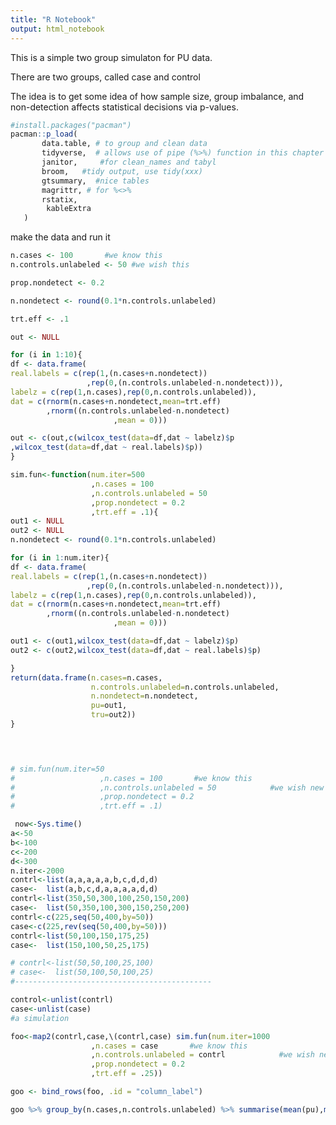 ```yaml
---
title: "R Notebook"
output: html_notebook
---
```


This is a simple two group simulaton for PU data. 

There are two groups, called case and control

The idea is to get some idea of how sample size, group imbalance, and non-detection affects statistical decisions via p-values.

```r
#install.packages("pacman")
pacman::p_load(
       data.table, # to group and clean data
       tidyverse,  # allows use of pipe (%>%) function in this chapter
       janitor,     #for clean_names and tabyl
       broom,   #tidy output, use tidy(xxx)
       gtsummary,  #nice tables
       magrittr, # for %<>%
       rstatix,
        kableExtra
   ) 
```


make the data and run it
```r
n.cases <- 100       #we know this
n.controls.unlabeled <- 50 #we wish this

prop.nondetect <- 0.2

n.nondetect <- round(0.1*n.controls.unlabeled)

trt.eff <- .1

out <- NULL

for (i in 1:10){
df <- data.frame(
real.labels = c(rep(1,(n.cases+n.nondetect))
                 ,rep(0,(n.controls.unlabeled-n.nondetect))),
labelz = c(rep(1,n.cases),rep(0,n.controls.unlabeled)),
dat = c(rnorm(n.cases+n.nondetect,mean=trt.eff)
        ,rnorm((n.controls.unlabeled-n.nondetect)
                       ,mean = 0)))

out <- c(out,c(wilcox_test(data=df,dat ~ labelz)$p
,wilcox_test(data=df,dat ~ real.labels)$p))
}

```



```r

sim.fun<-function(num.iter=500
                  ,n.cases = 100      
                  ,n.controls.unlabeled = 50           
                  ,prop.nondetect = 0.2
                  ,trt.eff = .1){
out1 <- NULL
out2 <- NULL
n.nondetect <- round(0.1*n.controls.unlabeled)

for (i in 1:num.iter){
df <- data.frame(
real.labels = c(rep(1,(n.cases+n.nondetect))
                 ,rep(0,(n.controls.unlabeled-n.nondetect))),
labelz = c(rep(1,n.cases),rep(0,n.controls.unlabeled)),
dat = c(rnorm(n.cases+n.nondetect,mean=trt.eff)
        ,rnorm((n.controls.unlabeled-n.nondetect)
                       ,mean = 0)))

out1 <- c(out1,wilcox_test(data=df,dat ~ labelz)$p)
out2 <- c(out2,wilcox_test(data=df,dat ~ real.labels)$p)

}
return(data.frame(n.cases=n.cases,
                  n.controls.unlabeled=n.controls.unlabeled,
                  n.nondetect=n.nondetect,
                  pu=out1,
                  tru=out2))
}


                    
```



```r
# sim.fun(num.iter=50
#                   ,n.cases = 100       #we know this
#                   ,n.controls.unlabeled = 50            #we wish new this
#                   ,prop.nondetect = 0.2
#                   ,trt.eff = .1)
```



```r
 now<-Sys.time()
a<-50
b<-100
c<-200
d<-300
n.iter<-2000
contrl<-list(a,a,a,a,a,b,c,d,d,d)
case<-  list(a,b,c,d,a,a,a,a,d,d)
contrl<-list(350,50,300,100,250,150,200)
case<-  list(50,350,100,300,150,250,200)
contrl<-c(225,seq(50,400,by=50))
case<-c(225,rev(seq(50,400,by=50)))
contrl<-list(50,100,150,175,25)
case<-  list(150,100,50,25,175)

# contrl<-list(50,50,100,25,100)
# case<-  list(50,100,50,100,25)
#--------------------------------------------

control<-unlist(contrl)
case<-unlist(case)
#a simulation

foo<-map2(contrl,case,\(contrl,case) sim.fun(num.iter=1000
                  ,n.cases = case       #we know this
                  ,n.controls.unlabeled = contrl            #we wish new this
                  ,prop.nondetect = 0.2
                  ,trt.eff = .25))

goo <- bind_rows(foo, .id = "column_label")


```



```r
goo %>% group_by(n.cases,n.controls.unlabeled) %>% summarise(mean(pu),mean(tru),d=mean(abs(pu-tru))) %>% arrange(desc(d))
```


